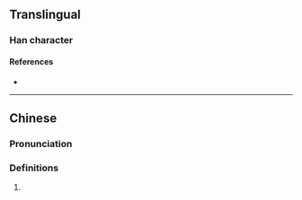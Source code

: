 {{character info}}
==Translingual==

===Han character===
{{Han char|rn=86|rad=火|as=13|sn=17|four=|canj=FARF|ids=⿰火照}}

====References====
* {{Han ref|kx=0685.201|dkj=19498|hdz=32240.180|uh=71F3|ud=29171}}

----

==Chinese==
{{zh-forms}}

===Pronunciation===
{{zh-pron
|m=zhào
|cat=
}}

===Definitions===
{{zh-hanzi}}

# {{rfdef|zh}}